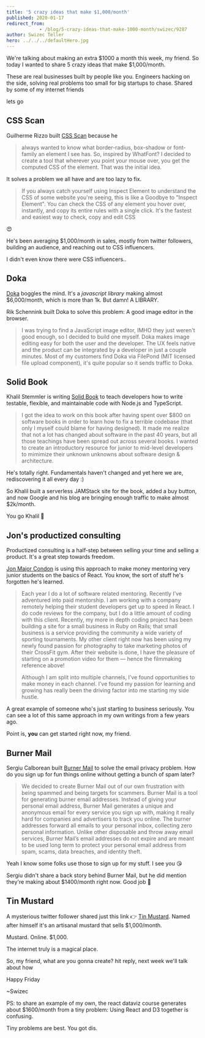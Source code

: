 ```yaml
---
title: '5 crazy ideas that make $1,000/month'
published: 2020-01-17
redirect_from: 
            - /blog/5-crazy-ideas-that-make-1000-month/swizec/9287
author: Swizec Teller
hero: ../../../defaultHero.jpg
---
```

We're talking about making an extra $1000 a month this week, my friend. So today I wanted to share 5 crazy ideas that make $1,000/month.



These are real businesses built by people like you. Engineers hacking on the side, solving real problems too small for big startups to chase. Shared by some of my internet friends



lets go



## CSS Scan



Guilherme Rizzo built [CSS Scan](https://getcssscan.com/) because he



> always wanted to know what border-radius, box-shadow or font-family an element I see has. So, inspired by WhatFont? I decided to create a tool that wherever you point your mouse over, you get the computed CSS of the element. That was the initial idea.



It solves a problem we all have and are too lazy to fix.



> If you always catch yourself using Inspect Element to understand the CSS of some website you're seeing, this is like a Goodbye to "Inspect Element". You can check the CSS of any element you hover over, instantly, and copy its entire rules with a single click. It's the fastest and easiest way to check, copy and edit CSS



😍



He's been averaging $1,000/month in sales, mostly from twitter followers, building an audience, and reaching out to CSS influencers.



I didn't even know there were CSS influencers.​.



## Doka



[Doka](https://pqina.nl/doka/) boggles the mind. It's a _javascript library_ making almost $6,000/month, which is more than 1k. But damn! A LIBRARY.



Rik Schennink built Doka to solve this problem: A good image editor in the browser.



> I was trying to find a JavaScript image editor, IMHO they just weren't good enough, so I decided to build one myself. Doka makes image editing easy for both the user and the developer. The UX feels native and the product can be integrated by a developer in just a couple minutes. Most of my customers find Doka via FilePond (MIT licensed file upload component), it's quite popular so it sends traffic to Doka.



## Solid Book



Khalil Stemmler is writing [Solid Book](https://solidbook.io/) to teach developers how to write testable, flexible, and maintainable code with Node.js and TypeScript.



> I got the idea to work on this book after having spent over $800 on software books in order to learn how to fix a terrible codebase (that only I myself could blame for having designed). It made me realize that not a lot has changed about software in the past 40 years, but all those teachings have been spread out across several books. I wanted to create an introductory resource for junior to mid-level developers to mimimize their unknown unknowns about software design & architecture.



He's totally right. Fundamentals haven't changed and yet here we are, rediscovering it all every day :)



So Khalil built a serverless JAMStack site for the book, added a buy button, and now Google and his blog are bringing enough traffic to make almost $2k/month.



You go Khalil 💪



## Jon's productized consulting



Productized consulting is a half-step between selling your time and selling a product. It's a great step towards freedom.



[Jon Major Condon](https://twitter.com/jonmajorc) is using this approach to make money mentoring very junior students on the basics of React. You know, the sort of stuff he's forgotten he's learned.



> Each year I do a lot of software related mentoring. Recently I’ve adventured into paid mentorship. I am working with a company remotely helping their student developers get up to speed in React. I do code reviews for the company, but I do a little amount of coding with this client. Recently, my more in depth coding project has been building a site for a small business in Ruby on Rails; that small business is a service providing the community a wide variety of sporting tournaments. My other client right now has been using my newly found passion for photography to take marketing photos of their CrossFit gym. After their website is done, I have the pleasure of starting on a promotion video for them — hence the filmmaking reference above!
>
>
>
> Although I am split into multiple channels, I’ve found opportunities to make money in each channel. I’ve found my passion for learning and growing has really been the driving factor into me starting my side hustle.



A great example of someone who's just starting to business seriously. You can see a lot of this same approach in my own writings from a few years ago.



Point is, **you** can get started right now, my friend.



## Burner Mail



Sergiu Calborean built [Burner Mail](https://burnermail.io/) to solve the email privacy problem. How do you sign up for fun things online without getting a bunch of spam later?



> We decided to create Burner Mail out of our own frustration with being spammed and being targets for scammers. Burner Mail is a tool for generating burner email addresses. Instead of giving your personal email address, Burner Mail generates a unique and anonymous email for every service you sign up with, making it really hard for companies and advertisers to track you online. The burner addresses forward all emails to your personal inbox, collecting zero personal information. Unlike other disposable and throw away email services, Burner Mail’s email addresses do not expire and are meant to be used long term to protect your personal email address from spam, scams, data breaches, and identity theft.



Yeah I know some folks use those to sign up for my stuff. I see you 😘



Sergiu didn't share a back story behind Burner Mail, but he did mention they're making about $1400/month right now. Good job 👏



## Tin Mustard



A mysterious twitter follower shared just this link 👉 [Tin Mustard](https://tinmustard.com/). Named after himself it's an artisanal mustard that sells $1,000/month.



Mustard. Online. $1,000.



The internet truly is a magical place.



So, my friend, what are you gonna create​? hit reply, next week we'll talk about how



Happy Friday



~Swizec



PS: to share an example of my own, the react dataviz course generates about $1600/month from a tiny problem: Using React and D3 together is confusing.



Tiny problems are best. You got dis.
